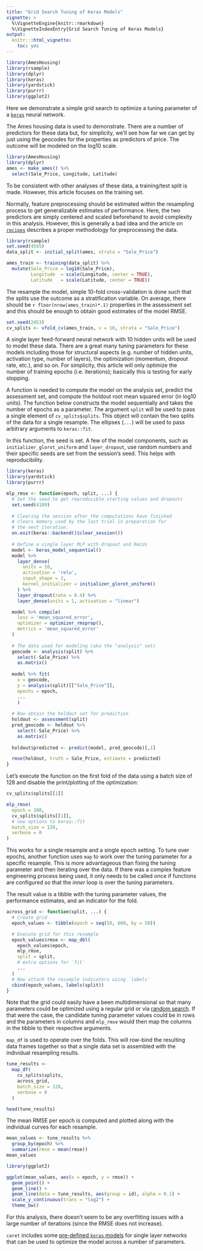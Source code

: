 ```yaml
---
title: "Grid Search Tuning of Keras Models"
vignette: >
  %\VignetteEngine{knitr::rmarkdown}
  %\VignetteIndexEntry{Grid Search Tuning of Keras Models}
output:
  knitr:::html_vignette:
    toc: yes
---
```



```r
library(AmesHousing)
library(rsample)
library(dplyr)
library(keras)
library(yardstick)
library(purrr)
library(ggplot2)
```

Here we demonstrate a simple grid search to optimize a tuning parameter of a [`keras`](https://keras.rstudio.com/index.html) neural network. 

The Ames housing data is used to demonstrate. There are a number of predictors for these data but, for simplicity, we'll see how far we can get by just using the geocodes for the properties as predictors of price. The outcome will be modeled on the log10 scale.

```r
library(AmesHousing)
library(dplyr)
ames <- make_ames() %>%
  select(Sale_Price, Longitude, Latitude)
```

To be consistent with other analyses of these data, a training/test split is made. However, this article focuses on the training set.

Normally, feature preprocessing should be estimated within the resampling process to get generalizable estimates of performance. Here, the two predictors are simply centered and scaled beforehand to avoid complexity in this analysis. However, this is generally a bad idea and the article on [`recipes`](https://topepo.github.io/rsample/articles/Applications/Recipes_and_rsample.html) describes a proper methodology for preprocessing the data. 

```r
library(rsample)
set.seed(4595)
data_split <- initial_split(ames, strata = "Sale_Price")

ames_train <- training(data_split) %>%
  mutate(Sale_Price = log10(Sale_Price),
         Longitude  = scale(Longitude, center = TRUE),
         Latitude   = scale(Latitude, center = TRUE))
```

The resample the model, simple 10-fold cross-validation is done such that the splits use the outcome as a stratification variable. On average, there should be `r floor(nrow(ames_train)*.1)` properties in the assessment set and this should be enough to obtain good estimates of the model RMSE. 

```r
set.seed(2453)
cv_splits <- vfold_cv(ames_train, v = 10, strata = "Sale_Price")
```

A single layer feed-forward neural network with 10 hidden units will be used to model these data. There are a great many tuning parameters for these models including those for structural aspects (e.g. number of hidden units, activation type, number of layers), the optimization (momentum, dropout rate, etc.), and so on. For simplicity, this article will only optimize the number of training epochs (i.e. iterations); basically this is testing for early stopping. 

A function is needed to compute the model on the analysis set, predict the assessment set, and compute the holdout root mean squared error (in log10 units). The function below constructs the model sequentially and takes the number of epochs as a parameter. The argument `split` will be used to pass a single element of `cv_splits$splits`. This object will contain the two splits of the data for a single resample. The ellipses (`...`) will be used to pass arbitrary arguments to `keras::fit`. 

In this function, the seed is set. A few of the model components, such as `initializer_glorot_uniform` and `layer_dropout`, use random numbers and their specific seeds are set from the session's seed. This helps with reproducibility.  

```r
library(keras)
library(yardstick)
library(purrr)

mlp_rmse <- function(epoch, split, ...) {
  # Set the seed to get reproducible starting values and dropouts
  set.seed(4109)
  
  # Clearing the session after the computations have finished
  # clears memory used by the last trial in preparation for 
  # the next iteration. 
  on.exit(keras::backend()$clear_session())
  
  # Define a single layer MLP with dropout and ReLUs
  model <- keras_model_sequential()
  model %>% 
    layer_dense(
      units = 10, 
      activation = 'relu', 
      input_shape = 2,
      kernel_initializer = initializer_glorot_uniform()
    ) %>% 
    layer_dropout(rate = 0.4) %>% 
    layer_dense(units = 1, activation = "linear")

  model %>% compile(
    loss = 'mean_squared_error',
    optimizer = optimizer_rmsprop(),
    metrics = 'mean_squared_error'
  )
  
  # The data used for modeling (aka the "analysis" set)
  geocode <- analysis(split) %>%
    select(-Sale_Price) %>%
    as.matrix()
  
  model %>% fit(
    x = geocode, 
    y = analysis(split)[["Sale_Price"]], 
    epochs = epoch,
    ...
    )
  
  # Now obtain the holdout set for prediction
  holdout <- assessment(split)
  pred_geocode <- holdout %>%
    select(-Sale_Price) %>%
    as.matrix()
  
  holdout$predicted <- predict(model, pred_geocode)[,1]

  rmse(holdout, truth = Sale_Price, estimate = predicted)
}
```


Let's execute the function on the first fold of the data using a batch size of 128 and disable the print/plotting of the optimization:

```r
cv_splits$splits[[1]]

mlp_rmse(
  epoch = 100,
  cv_splits$splits[[1]],
  # now options to keras::fit
  batch_size = 128, 
  verbose = 0
)
```

This works for a single resample and a single epoch setting. To tune over epochs, another function uses `map` to work over the tuning parameter for a specific resample. This is more advantageous than fixing the tuning parameter and then iterating over the data. If there was a complex feature engineering process being used, it only needs to be called once if functions are configured so that the _inner_ loop is over the tuning parameters.

The result value is a tibble with the tuning parameter values, the performance estimates, and an indicator for the fold. 

```r
across_grid <- function(split, ...) {
  # Create grid
  epoch_values <- tibble(epoch = seq(50, 600, by = 50)) 

  # Execute grid for this resample
  epoch_values$rmse <- map_dbl(
    epoch_values$epoch, 
    mlp_rmse,
    split = split, 
    # extra options for `fit`
    ...
  )
  # Now attach the resample indicators using `labels`
  cbind(epoch_values, labels(split))
}
```

Note that the grid could easily have a been multidimensional so that many parameters could be optimized using a regular grid or via [random search](http://www.jmlr.org/papers/v13/bergstra12a.html). If that were the case, the candidate tuning parameter values could be in rows and the parameters in columns and `mlp_rmse` would then map the columns in the tibble to their respective arguments. 

`map_df` is used to operate over the folds. This will row-bind the resulting data frames together so that a single data set is assembled with the individual resampling results. 
 
```r
tune_results <- 
  map_df(
    cv_splits$splits,
    across_grid,
    batch_size = 128, 
    verbose = 0
  )
```
```r
head(tune_results)
```

The mean RMSE per epoch is computed and plotted along with the individual curves for each resample. 

```r
mean_values <- tune_results %>%
  group_by(epoch) %>%
  summarize(rmse = mean(rmse))
mean_values

library(ggplot2)

ggplot(mean_values, aes(x = epoch, y = rmse)) + 
  geom_point() + 
  geom_line() + 
  geom_line(data = tune_results, aes(group = id), alpha = 0.1) + 
  scale_y_continuous(trans = "log2") +
  theme_bw()
```

For this analysis, there doesn't seem to be any overfitting issues with a large number of iterations (since the RMSE does not increase). 

`caret` includes some [pre-defined `keras` models](https://topepo.github.io/caret/train-models-by-tag.html#Neural_Network) for single layer networks that can be used to optimize the model across a number of parameters. 

